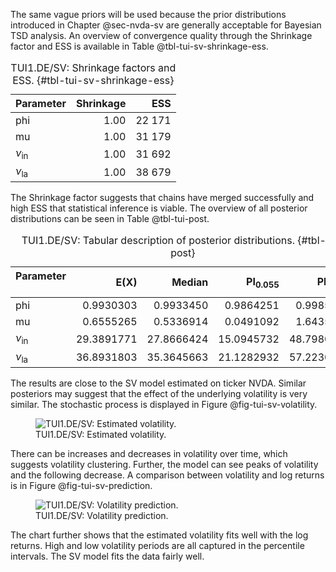 The same vague priors will be used because the prior distributions introduced in Chapter @sec-nvda-sv are generally
acceptable for Bayesian TSD analysis. An overview of convergence quality through the Shrinkage factor and ESS is
available in Table @tbl-tui-sv-shrinkage-ess.

Table: TUI1.DE/SV: Shrinkage factors and ESS. {#tbl-tui-sv-shrinkage-ess}

|Parameter | Shrinkage|      ESS|
|:-----|---------:|--------:|
|phi   | 1.00     |   22 171|
|mu    | 1.00     |   31 179|
|$\nu_\text{in}$ | 1.00| 31 692|
|$\nu_\text{la}$ | 1.00| 38 679|

The Shrinkage factor suggests that chains have merged successfully and high ESS that statistical inference is viable.
The overview of all posterior distributions can be seen in Table @tbl-tui-post.

Table: TUI1.DE/SV: Tabular description of posterior distributions. {#tbl-tui-post}

|Parameter  |       E(X)|     Median|   PI$_{0.055}$|   PI$_{0.945}$|
|:-----|----------:|----------:|----------:|----------:|
|phi   |  0.9930303|  0.9933450|  0.9864251|  0.9985651|
|mu    |  0.6555265|  0.5336914|  0.0491092|  1.6435460|
|$\nu_\text{in}$ | 29.3891771| 27.8666424| 15.0945732| 48.7980843|
|$\nu_\text{la}$ | 36.8931803| 35.3645663| 21.1282932| 57.2230703|

The results are close to the SV model estimated on ticker NVDA. Similar posteriors may suggest that the effect of the
underlying volatility is very similar. The stochastic process is displayed in Figure @fig-tui-sv-volatility.

![TUI1.DE/SV: Estimated volatility.](./img/tui/sv/posterior_volatility.png){#fig-tui-sv-volatility}

There can be increases and decreases in volatility over time, which suggests volatility clustering. Further, the model
can see peaks of volatility and the following decrease. A comparison between volatility and log returns is in Figure
@fig-tui-sv-prediction.

![TUI1.DE/SV: Volatility prediction.](./img/tui/sv/posterior_prediction.png){#fig-tui-sv-prediction}

The chart further shows that the estimated volatility fits well with the log returns. High and low volatility periods
are all captured in the percentile intervals. The SV model fits the data fairly well.